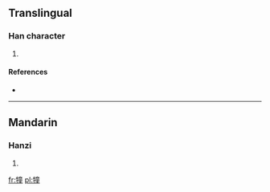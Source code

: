 ==Translingual==

===Han character===
{{Han char|rn=93|rad=牛|as=12|sn=16|four=2051<sub>4</sub>|canj=竹手卜廿土 (HQYTG)}}

# {{defn|Han|sort=牛12}}

====References====
* {{Han ref|kx=0704.170|dkj=20171|dj=1117.070|hdz=31820.060|uh=729D|ud=29341|bh=EA59|bd=59993}}

----

==Mandarin==

===Hanzi===
{{cmn-hanzi|pin=[[tóng]] ([[tong2]])|wg=t'ung<sup>2</sup>}}

# {{defn|Mandarin|sort=牛12}}

[[fr:犝]]
[[pl:犝]]